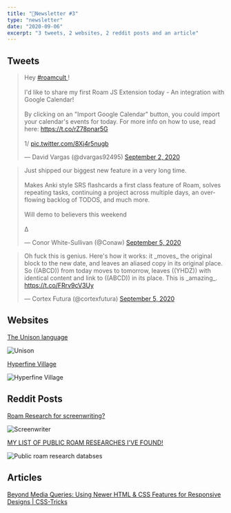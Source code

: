 ```yaml
---
title: "📧Newsletter #3"
type: "newsletter"
date: "2020-09-06"
excerpt: "3 tweets, 2 websites, 2 reddit posts and an article"
---
```


## Tweets

<blockquote class="twitter-tweet">
  <p lang="en" dir="ltr">
    Hey
    <a href="https://twitter.com/hashtag/roamcult?src=hash&amp;ref_src=twsrc%5Etfw">
      #roamcult
    </a>
    !<br />
    <br />
    I&#39;d like to share my first Roam JS Extension today - An integration with
    Google Calendar!
    <br />
    <br />
    By clicking on an &quot;Import Google Calendar&quot; button, you could import
    your calendar&#39;s events for today. For more info on how to use, read here:
    <a href="https://t.co/rZ78pnar5G">https://t.co/rZ78pnar5G</a>
    <br />
    <br />
    1/ <a href="https://t.co/8Xj4r5nugb">pic.twitter.com/8Xj4r5nugb</a>
  </p>
  &mdash; David Vargas (@dvargas92495)
  <a href="https://twitter.com/dvargas92495/status/1301175953897467905?ref_src=twsrc%5Etfw">
    September 2, 2020
  </a>
</blockquote>

<blockquote class="twitter-tweet">
  <p lang="en" dir="ltr">
    Just shipped our biggest new feature in a very long time.
    <br />
    <br />
    Makes Anki style SRS flashcards a first class feature of Roam, solves repeating
    tasks, continuing a project across multiple days, an overflowing backlog of TODOS,
    and much more.
    <br />
    <br />
    Will demo to believers this weekend
    <br />
    <br />∆
  </p>
  &mdash; Conor White-Sullivan (@Conaw) <a href="https://twitter.com/Conaw/status/1302217025167585280?ref_src=twsrc%5Etfw">
    September 5, 2020
  </a>
</blockquote>

<blockquote class="twitter-tweet">
  <p lang="en" dir="ltr">
    Oh fuck this is genius. Here&#39;s how it works: it _moves_ the original
    block to the new date, and leaves an aliased copy in its original place. So
    ((ABCD)) from today moves to tomorrow, leaves ((YHDZ)) with identical
    content and link to ((ABCD)) in its place. This is _amazing_.
    <a href="https://t.co/FRrv9cV3Uy">https://t.co/FRrv9cV3Uy</a>
  </p>
  &mdash; Cortex Futura (@cortexfutura) <a href="https://twitter.com/cortexfutura/status/1302228722028867584?ref_src=twsrc%5Etfw">September 5, 2020</a>
</blockquote>

## Websites

[The Unison language](https://www.unisonweb.org/)

![Unison](../images/unison-site.png)

[Hyperfine Village](https://roamresearch.com/#/app/hyperfinelabs/page/TYt89wtA7)

![Hyperfine Village](../images/Hyperfine.png)

## Reddit Posts

[Roam Research for screenwriting?](https://www.reddit.com/r/RoamResearch/comments/igydmn/roam_research_for_screenwriting_proof_of_concept/?utm_medium=android_app&utm_source=share)

![Screenwriter](../images/Screenwriter.png)

[MY LIST OF PUBLIC ROAM RESEARCHES I&#39;VE FOUND!](https://www.reddit.com/r/RoamResearch/comments/imq9qn/my_list_of_public_roam_researches_ive_found/?utm_medium=android_app&utm_source=share)

![Public roam research databses](../images/List-roam-public.png)

## Articles

[Beyond Media Queries: Using Newer HTML &amp; CSS Features for Responsive
Designs | CSS-Tricks](https://css-tricks.com/beyond-media-queries-using-newer-html-css-features-for-responsive-designs/)
